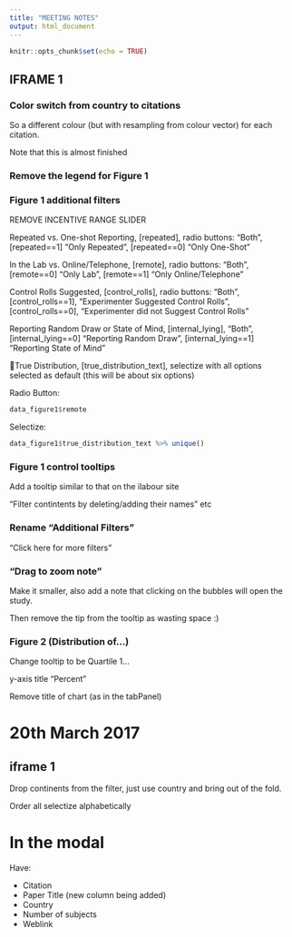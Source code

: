 ```yaml
---
title: "MEETING NOTES"
output: html_document
---
```


```r
knitr::opts_chunk$set(echo = TRUE)
```

## IFRAME 1


### Color switch from country to citations

So a different colour (but with resampling from colour vector) for each citation.

Note that this is almost finished

### Remove the legend for Figure 1

### Figure 1 additional filters

REMOVE INCENTIVE RANGE SLIDER

Repeated vs. One-shot Reporting, [repeated], radio buttons: “Both”, [repeated==1] “Only Repeated”, [repeated==0] “Only One-Shot”

In the Lab vs. Online/Telephone, [remote], radio buttons: “Both”, [remote==0] “Only Lab”, [remote==1] “Only Online/Telephone”

Control Rolls Suggested, [control_rolls], radio buttons: “Both”, [control_rolls==1], “Experimenter Suggested Control Rolls”, [control_rolls==0], “Experimenter did not Suggest Control Rolls”

Reporting Random Draw or State of Mind, [internal_lying], “Both”, [internal_lying==0] “Reporting Random Draw”, [internal_lying==1] “Reporting State of Mind”

True Distribution, [true_distribution_text],  selectize with all options selected as default (this will be about six options)

Radio Button:

```r
data_figure1$remote
```

Selectize:

```r
data_figure1$true_distribution_text %>% unique()
```

### Figure 1 control tooltips

Add a tooltip similar to that on the ilabour site

"Filter contintents by deleting/adding their names" etc

### Rename "Additional Filters"

"Click here for more filters"

### "Drag to zoom note"

Make it smaller, also add a note that clicking on the bubbles will open the study.

Then remove the tip from the tooltip as wasting space :)

### Figure 2 (Distribution of...)

Change tooltip to be Quartile 1...

y-axis title "Percent"

Remove title of chart (as in the tabPanel)












# 20th March 2017

## iframe 1

Drop continents from the filter, just use country and bring out of the fold.

Order all selectize alphabetically

# In the modal

Have:

- Citation
- Paper Title (new column being added)
- Country
- Number of subjects
- Weblink
